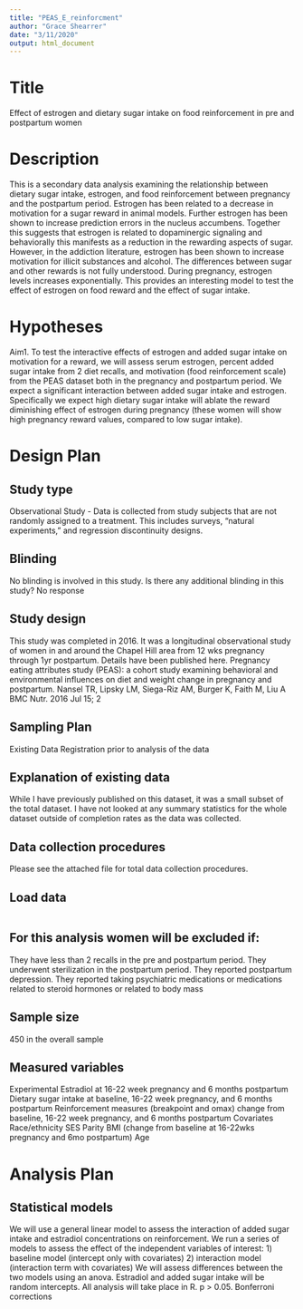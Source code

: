 ```yaml
---
title: "PEAS_E_reinforcment"
author: "Grace Shearrer"
date: "3/11/2020"
output: html_document
---
```

# Title
Effect of estrogen and dietary sugar intake on food reinforcement in pre and postpartum women

# Description
This is a secondary data analysis examining the relationship between dietary sugar intake, estrogen, and food reinforcement between pregnancy and the postpartum period. Estrogen has been related to a decrease in motivation for a sugar reward in animal models. Further estrogen has been shown to increase prediction errors in the nucleus accumbens. Together this suggests that estrogen is related to dopaminergic signaling and behaviorally this manifests as a reduction in the rewarding aspects of sugar. However, in the addiction literature, estrogen has been shown to increase motivation for illicit substances and alcohol. The differences between sugar and other rewards is not fully understood. During pregnancy, estrogen levels increases exponentially. This provides an interesting model to test the effect of estrogen on food reward and the effect of sugar intake. 

# Hypotheses
Aim1. To test the interactive effects of estrogen and added sugar intake on motivation for a reward, we will assess serum estrogen, percent added sugar intake from 2 diet recalls, and motivation (food reinforcement scale) from the PEAS dataset both in the pregnancy and postpartum period. We expect a significant interaction between added sugar intake and estrogen. Specifically we expect high dietary sugar intake will ablate the reward diminishing effect of estrogen during pregnancy (these women will show high pregnancy reward values, compared to low sugar intake). 

# Design Plan
## Study type
Observational Study - Data is collected from study subjects that are not randomly assigned to a treatment. This includes surveys, “natural experiments,” and regression discontinuity designs.

## Blinding
No blinding is involved in this study.
Is there any additional blinding in this study?
No response

## Study design
This study was completed in 2016. It was a longitudinal observational study of women in and around the Chapel Hill area from 12 wks pregnancy through 1yr postpartum. Details have been published here.
Pregnancy eating attributes study (PEAS): a cohort study examining behavioral and environmental influences on diet and weight change in pregnancy and postpartum.
Nansel TR, Lipsky LM, Siega-Riz AM, Burger K, Faith M, Liu A
BMC Nutr. 2016 Jul 15; 2


## Sampling Plan
Existing Data
Registration prior to analysis of the data

## Explanation of existing data
While I have previously published on this dataset, it was a small subset of the total dataset. I have not looked at any summary statistics for the whole dataset outside of completion rates as the data was collected. 

## Data collection procedures
Please see the attached file for total data collection procedures. 

## Load data
```r

```


## For this analysis women will be excluded if:
They have less than 2 recalls in the pre and postpartum period.
They underwent sterilization in the postpartum period.
They reported postpartum depression.
They reported taking psychiatric medications or medications related to steroid hormones or related to body mass

## Sample size
450 in the overall sample

## Measured variables
Experimental
Estradiol at 16-22 week pregnancy and 6 months postpartum 
Dietary sugar intake at baseline, 16-22 week pregnancy, and 6 months postpartum
Reinforcement measures (breakpoint and omax) change from baseline, 16-22 week pregnancy, and 6 months postpartum 
Covariates
Race/ethnicity 
SES
Parity 
BMI (change from baseline at 16-22wks pregnancy and 6mo postpartum)
Age

# Analysis Plan
## Statistical models

We will use a general linear model to assess the interaction of added sugar intake and estradiol concentrations on reinforcement. We run a series of models to assess the effect of the independent variables of interest:
1) baseline model (intercept only with covariates)
2) interaction model (interaction term with covariates)
We will assess differences between the two models using an anova. 
Estradiol and added sugar intake will be random intercepts.
All analysis will take place in R. p > 0.05. Bonferroni corrections 

